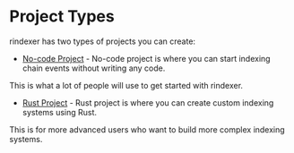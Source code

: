 # Project Types

rindexer has two types of projects you can create:

- [No-code Project](/docs/start-building/project-types/no-code-project) - No-code project is where you can start indexing chain events without writing any code.

This is what a lot of people will use to get started with rindexer.
- [Rust Project](/docs/start-building/project-types/rust-project) - Rust project is where you can create custom indexing systems using Rust.

This is for more advanced users who want to build more complex indexing systems.